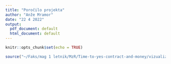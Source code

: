 ```yaml
---
title: "Poročilo projekta"
author: "Anže Mramor"
date: "22 4 2022"
output:
  pdf_document: default
  html_document: default
---
```


```r
knitr::opts_chunk$set(echo = TRUE)
```

```r
source("~/Faks/mag 1 letnik/MzR/Time-to-yes-contract-and-money/vizualizacija/vizualizacija2.R")
```


